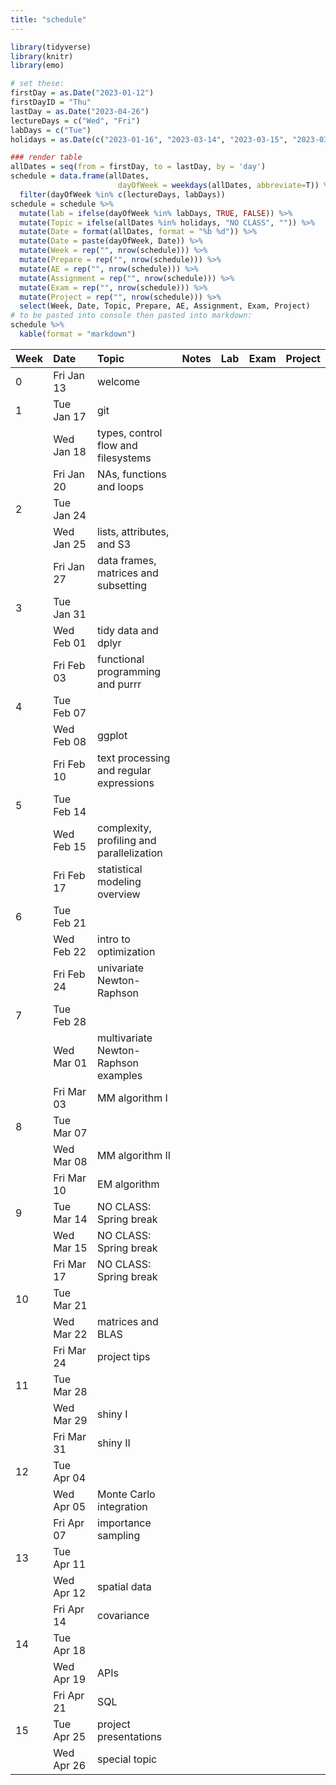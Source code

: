 ```yaml
---
title: "schedule"
---
```


```r
library(tidyverse)
library(knitr)
library(emo)
```

```r
# set these:
firstDay = as.Date("2023-01-12")
firstDayID = "Thu"
lastDay = as.Date("2023-04-26")
lectureDays = c("Wed", "Fri")
labDays = c("Tue")
holidays = as.Date(c("2023-01-16", "2023-03-14", "2023-03-15", "2023-03-17"))

### render table
allDates = seq(from = firstDay, to = lastDay, by = 'day')
schedule = data.frame(allDates,
                        dayOfWeek = weekdays(allDates, abbreviate=T)) %>%
  filter(dayOfWeek %in% c(lectureDays, labDays))
schedule = schedule %>%
  mutate(lab = ifelse(dayOfWeek %in% labDays, TRUE, FALSE)) %>%
  mutate(Topic = ifelse(allDates %in% holidays, "NO CLASS", "")) %>%
  mutate(Date = format(allDates, format = "%b %d")) %>%
  mutate(Date = paste(dayOfWeek, Date)) %>%
  mutate(Week = rep("", nrow(schedule))) %>%
  mutate(Prepare = rep("", nrow(schedule))) %>%
  mutate(AE = rep("", nrow(schedule))) %>%
  mutate(Assignment = rep("", nrow(schedule))) %>%
  mutate(Exam = rep("", nrow(schedule))) %>%
  mutate(Project = rep("", nrow(schedule))) %>%
  select(Week, Date, Topic, Prepare, AE, Assignment, Exam, Project)
# to be pasted into console then pasted into markdown:
schedule %>%
  kable(format = "markdown")
```

| Week | Date       | Topic                                     | Notes | Lab | Exam | Project |
|:---------|:----------------|:---------------------------|:--------|:--------|:-------|:---------|
| 0    | Fri Jan 13 | welcome                                   |       |     |      |         |
| 1    | Tue Jan 17 |  git                                       |       |     |      |         |
|      | Wed Jan 18 | types, control flow and filesystems       |       |     |      |         |
|      | Fri Jan 20 | NAs, functions and loops                  |       |     |      |         |
| 2    | Tue Jan 24 |                                           |       |     |      |         |
|      | Wed Jan 25 | lists, attributes, and S3                 |       |     |      |         |
|      | Fri Jan 27 | data frames, matrices and subsetting      |       |     |      |         |
| 3    | Tue Jan 31 |                                           |       |     |      |         |
|      | Wed Feb 01 | tidy data and dplyr                       |       |     |      |         |
|      | Fri Feb 03 | functional programming and purrr          |       |     |      |         |
| 4    | Tue Feb 07 |                                           |       |     |      |         |
|      | Wed Feb 08 | ggplot                                    |       |     |      |         |
|      | Fri Feb 10 | text processing and regular expressions   |       |     |      |         |
| 5    | Tue Feb 14 |                                           |       |     |      |         |
|      | Wed Feb 15 | complexity, profiling and parallelization |       |     |      |         |
|      | Fri Feb 17 | statistical modeling overview             |       |     |      |         |
| 6    | Tue Feb 21 |                                           |       |     |      |         |
|      | Wed Feb 22 | intro to optimization                     |       |     |      |         |
|      | Fri Feb 24 | univariate Newton-Raphson                 |       |     |      |         |
| 7    | Tue Feb 28 |                                           |       |     |      |         |
|      | Wed Mar 01 | multivariate Newton-Raphson examples      |       |     |      |         |
|      | Fri Mar 03 | MM algorithm I                            |       |     |      |         |
| 8    | Tue Mar 07 |                                           |       |     |      |         |
|      | Wed Mar 08 | MM algorithm II                           |       |     |      |         |
|      | Fri Mar 10 | EM algorithm                              |       |     |      |         |
| 9    | Tue Mar 14 | NO CLASS: Spring break                    |       |     |      |         |
|      | Wed Mar 15 | NO CLASS: Spring break                    |       |     |      |         |
|      | Fri Mar 17 | NO CLASS: Spring break                    |       |     |      |         |
| 10   | Tue Mar 21 |                                           |       |     |      |         |
|      | Wed Mar 22 | matrices and BLAS                         |       |     |      |         |
|      | Fri Mar 24 | project tips                              |       |     |      |         |
| 11   | Tue Mar 28 |                                           |       |     |      |         |
|      | Wed Mar 29 | shiny I                                   |       |     |      |         |
|      | Fri Mar 31 | shiny II                                  |       |     |      |         |
| 12   | Tue Apr 04 |                                           |       |     |      |         |
|      | Wed Apr 05 | Monte Carlo integration                   |       |     |      |         |
|      | Fri Apr 07 | importance sampling                       |       |     |      |         |
| 13   | Tue Apr 11 |                                           |       |     |      |         |
|      | Wed Apr 12 | spatial data                              |       |     |      |         |
|      | Fri Apr 14 | covariance                                |       |     |      |         |
| 14   | Tue Apr 18 |                                           |       |     |      |         |
|      | Wed Apr 19 | APIs                                      |       |     |      |         |
|      | Fri Apr 21 | SQL                                       |       |     |      |         |
| 15   | Tue Apr 25 | project presentations                     |       |     |      |         |
|      | Wed Apr 26 | special topic                             |       |     |      |         |
